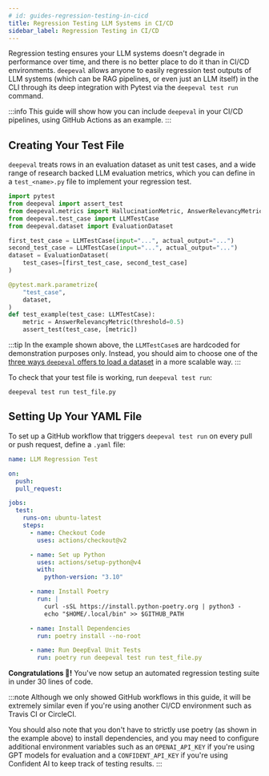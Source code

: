 ```yaml
---
# id: guides-regression-testing-in-cicd
title: Regression Testing LLM Systems in CI/CD
sidebar_label: Regression Testing in CI/CD
---
```


Regression testing ensures your LLM systems doesn't degrade in performance over time, and there is no better place to do it than in CI/CD environments. `deepeval` allows anyone to easily regression test outputs of LLM systems (which can be RAG pipelines, or even just an LLM itself) in the CLI through its deep integration with Pytest via the `deepeval test run` command.

:::info
This guide will show how you can include `deepeval` in your CI/CD pipelines, using GitHub Actions as an example.
:::

## Creating Your Test File

`deepeval` treats rows in an evaluation dataset as unit test cases, and a wide range of research backed LLM evaluation metrics, which you can define in a `test_<name>.py` file to implement your regression test.

```python title="test_file.py"
import pytest
from deepeval import assert_test
from deepeval.metrics import HallucinationMetric, AnswerRelevancyMetric
from deepeval.test_case import LLMTestCase
from deepeval.dataset import EvaluationDataset

first_test_case = LLMTestCase(input="...", actual_output="...")
second_test_case = LLMTestCase(input="...", actual_output="...")
dataset = EvaluationDataset(
    test_cases=[first_test_case, second_test_case]
)

@pytest.mark.parametrize(
    "test_case",
    dataset,
)
def test_example(test_case: LLMTestCase):
    metric = AnswerRelevancyMetric(threshold=0.5)
    assert_test(test_case, [metric])
```

:::tip
In the example shown above, the `LLMTestCase`s are hardcoded for demonstration purposes only. Instead, you should aim to choose one of the [three ways `deepeval` offers to load a dataset](evaluation-datasets#load-an-existing-dataset) in a more scalable way.
:::

To check that your test file is working, run `deepeval test run`:

```console
deepeval test run test_file.py
```

## Setting Up Your YAML File

To set up a GitHub workflow that triggers `deepeval test run` on every pull or push request, define a `.yaml` file:

```yaml title=".github/workflows/regression.yml"
name: LLM Regression Test

on:
  push:
  pull_request:

jobs:
  test:
    runs-on: ubuntu-latest
    steps:
      - name: Checkout Code
        uses: actions/checkout@v2

      - name: Set up Python
        uses: actions/setup-python@v4
        with:
          python-version: "3.10"

      - name: Install Poetry
        run: |
          curl -sSL https://install.python-poetry.org | python3 -
          echo "$HOME/.local/bin" >> $GITHUB_PATH

      - name: Install Dependencies
        run: poetry install --no-root

      - name: Run DeepEval Unit Tests
        run: poetry run deepeval test run test_file.py
```

**Congratulations 🎉!** You've now setup an automated regression testing suite in under 30 lines of code.

:::note
Although we only showed GitHub workflows in this guide, it will be extremely similar even if you're using another CI/CD environment such as Travis CI or CircleCI.

You should also note that you don't have to strictly use poetry (as shown in the example above) to install dependencies, and you may need to configure additional environment variables such as an `OPENAI_API_KEY` if you're using GPT models for evaluation and a `CONFIDENT_API_KEY` if you're using Confident AI to keep track of testing results.
:::
